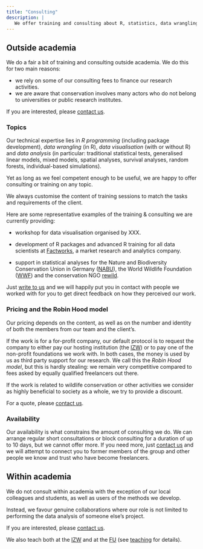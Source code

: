 ```yaml
---
title: "Consulting"
description: |
   We offer training and consulting about R, statistics, data wrangling and visualisation for everyone.
---
```


<script src="js/for_toc.js"></script>

## Outside academia {#external}

We do a fair a bit of training and consulting outside academia.
We do this for two main reasons:

- we rely on some of our consulting fees to finance our research activities.
- we are aware that conservation involves many actors who do not belong to universities or public research institutes.

If you are interested, please [contact us](mailto: courtiol@izw-berlin.de).

### Topics

Our technical expertise lies in *R programming* (including package development), *data wrangling* (in R), *data visualisation* (with or without R) and *data analysis* (in particular: traditional statistical tests, generalised linear models, mixed models, spatial analyses, survival analyses, random forests, individual-based simulations).

Yet as long as we feel competent enough to be useful, we are happy to offer consulting or training on any topic.

We always customise the content of training sessions to match the tasks and requirements of the client.

Here are some representative examples of the training & consulting we are currently providing:

- workshop for data visualisation organised by XXX.

- development of R packages and advanced R training for all data scientists at [Factworks](https://www.factworks.com), a market research and analytics company.

- support in statistical analyses for the Nature and Biodiversity Conservation Union in Germany ([NABU](https://en.nabu.de)), the World Wildlife Foundation ([WWF](https://www.worldwildlife.org/)) and the conservation NGO [rewild](https://www.rewild.org).

Just [write to us](mailto: courtiol@izw-berlin.de) and we will happily put you in contact with people we worked with for you to get direct feedback on how they perceived our work.


### Pricing and the Robin Hood model {#robinhood}

Our pricing depends on the content, as well as on the number and identity of both the members from our team and the client's.

If the work is for a for-profit company, our default protocol is to request the company to either pay our hosting institution (the [IZW](https://www.izw-berlin.de/en/home.html)) or to pay one of the non-profit foundations we work with.
In both cases, the money is used by us as third party support for our research.
We call this the *Robin Hood model*, but this is hardly stealing: we remain very competitive compared to fees asked by equally qualified freelancers out there.

If the work is related to wildlife conservation or other activities we consider as highly beneficial to society as a whole, we try to provide a discount.

For a quote, please [contact us](mailto: courtiol@izw-berlin.de).


### Availability

Our availability is what constrains the amount of consulting we do.
We can arrange regular short consultations or block consulting for a duration of up to 10 days, but we cannot offer more.
If you need more, just [contact us](mailto: courtiol@izw-berlin.de) and we will attempt to connect you to former members of the group and other people we know and trust who have become freelancers.


## Within academia

We do not consult within academia with the exception of our local colleagues and students, as well as users of the methods we develop.

Instead, we favour genuine collaborations where our role is not limited to performing the data analysis of someone else's project.

If you are interested, please [contact us](mailto: courtiol@izw-berlin.de).

We also teach both at the [IZW](https://www.izw-berlin.de/en/home.html) and at the [FU](https://www.fu-berlin.de/en/index.html) (see [teaching](teaching.html) for details).
